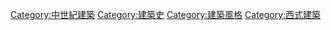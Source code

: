 {{Commonscat|Romanesque architecture}}
{{Catmore}}

[[Category:中世紀建築|Category:中世紀建築]]
[[Category:建築史|Category:建築史]]
[[Category:建築風格|Category:建築風格]]
[[Category:西式建築|Category:西式建築]]